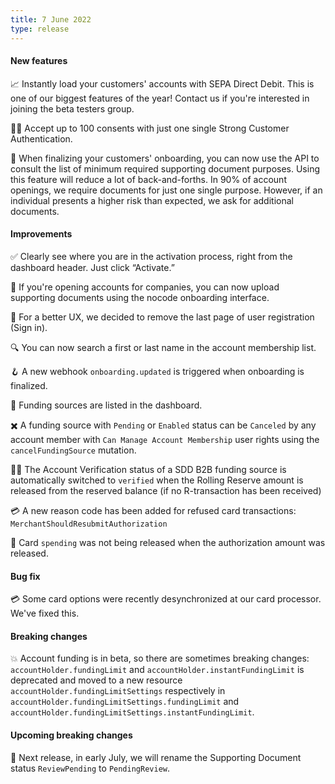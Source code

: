 ```yaml
---
title: 7 June 2022
type: release
---
```


<h4>New features</h4>

📈 Instantly load your customers' accounts with SEPA Direct Debit. This is one of our biggest features of the year! Contact us if you're interested in joining the beta testers group.

🤳🏿 Accept up to 100 consents with just one single Strong Customer Authentication.

📄 When finalizing your customers' onboarding, you can now use the API to consult the list of minimum required supporting document purposes. Using this feature will reduce a lot of back-and-forths. In 90% of account openings, we require documents for just one single purpose. However, if an individual presents a higher risk than expected, we ask for additional documents.

<h4>Improvements</h4>

✅ Clearly see where you are in the activation process, right from the dashboard header. Just click “Activate.”

📃 If you're opening accounts for companies, you can now upload supporting documents using the nocode onboarding interface.

👤 For a better UX, we decided to remove the last page of user registration (Sign in).

🔍 You can now search a first or last name in the account membership list.

🪝 A new webhook `onboarding.updated` is triggered when onboarding is finalized.

🔄 Funding sources are listed in the dashboard.

✖️ A funding source with `Pending` or `Enabled` status can be `Canceled` by any account member with `Can Manage Account Membership` user rights using the `cancelFundingSource` mutation.

👮🏻 The Account Verification status of a SDD B2B funding source is automatically switched to `verified` when the Rolling Reserve amount is released from the reserved balance (if no R-transaction has been received)

💳 A new reason code has been added for refused card transactions: `MerchantShouldResubmitAuthorization`

💸 Card `spending` was not being released when the authorization amount was released.

<h4>Bug fix</h4>

💳 Some card options were recently desynchronized at our card processor. We've fixed this.

<h4>Breaking changes</h4>

💥 Account funding is in beta, so there are sometimes breaking changes: `accountHolder.fundingLimit` and `accountHolder.instantFundingLimit` is deprecated and moved to a new resource `accountHolder.fundingLimitSettings` respectively in `accountHolder.fundingLimitSettings.fundingLimit` and `accountHolder.fundingLimitSettings.instantFundingLimit`.

<h4>Upcoming breaking changes</h4>

📃 Next release, in early July, we will rename the Supporting Document status `ReviewPending` to `PendingReview`.
